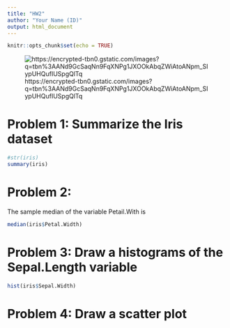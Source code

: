 ```yaml
---
title: "HW2"
author: "Your Name (ID)"
output: html_document
---
```


```r
knitr::opts_chunk$set(echo = TRUE)
```
![https://encrypted-tbn0.gstatic.com/images?q=tbn%3AANd9GcSaqNn9FqXNPg1JXOOkAbqZWiAtoANpm_SIypUHQufIUSpgQlTq](https://encrypted-tbn0.gstatic.com/images?q=tbn%3AANd9GcSaqNn9FqXNPg1JXOOkAbqZWiAtoANpm_SIypUHQufIUSpgQlTq)

# Problem 1: Summarize the Iris dataset 

```r
#str(iris)
summary(iris)
```

# Problem 2:

The sample median of the variable Petail.With is  
```r
median(iris$Petal.Width)
```

# Problem 3: Draw a histograms of the Sepal.Length variable

```r
hist(iris$Sepal.Width)
```

# Problem 4: Draw a scatter plot 

```r

```